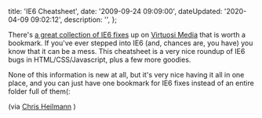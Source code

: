 

  title: 'IE6 Cheatsheet',
  date: '2009-09-24 09:09:00',
  dateUpdated: '2020-04-09 09:02:12',
  description: '',
};

There's [a great collection of IE6 fixes](http://www.virtuosimedia.com/tutorials/ultimate-ie6-cheatsheet-how-to-fix-25-internet-explorer-6-bugs#javascript-detection) up on [Virtuosi Media](http://www.virtuosimedia.com/) that is worth a bookmark. If you've ever stepped into IE6 (and, chances are, you have) you know that it can be a mess. This cheatsheet is a very nice roundup of IE6 bugs in HTML/CSS/Javascript, plus a few more goodies.

None of this information is new at all, but it's very nice having it all in one place, and you can just have one bookmark for IE6 fixes instead of an entire folder full of them(:

(via [Chris Heilmann](http://www.wait-till-i.com/2009/09/24/ttmmhtm-chrome-for-ie-3d-for-safari-and-firefox-nes-for-js-and-accessibility-and-an-open-internet-for-all/) )
